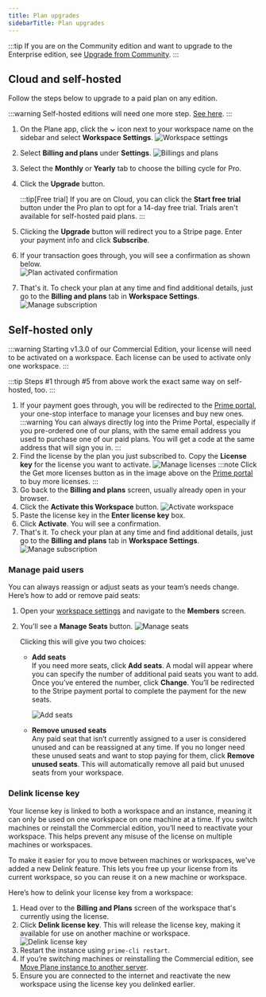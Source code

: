 ```yaml
---
title: Plan upgrades
sidebarTitle: Plan upgrades
---
```


:::tip
If you are on the Community edition and want to upgrade to the Enterprise edition, see [Upgrade from Community](https://developers.plane.so/self-hosting/upgrade-from-community).
:::

## Cloud and self-hosted

Follow the steps below to upgrade to a paid plan on any edition.

:::warning
Self-hosted editions will need one more step. [See here](#self-hosted-only).
:::

1. On the Plane app, click the **⌄** icon next to your workspace name on the sidebar and select **Workspace Settings**.
   ![Workspace settings](https://media.docs.plane.so/workspaces/workspace-settings.webp#center)
2. Select **Billing and plans** under **Settings**.
   ![Billings and plans](https://media.docs.plane.so/activate-license/billing-and-plans-cloud.webp#center)
3. Select the **Monthly** or **Yearly** tab to choose the billing cycle for Pro.
4. Click the **Upgrade** button. 

    :::tip[Free trial] 
    If you are on Cloud, you can click the **Start free trial** button under the Pro plan to opt for a 14-day free trial. Trials aren't available for self-hosted paid plans.
    :::
5. Clicking the **Upgrade** button will redirect you to a Stripe page. Enter your payment info and click **Subscribe**.
6. If your transaction goes through, you will see a confirmation as shown below.  
   ![Plan activated confirmation](https://media.docs.plane.so/activate-license/activate-pro-license.webp#center)
7. That's it. To check your plan at any time and find additional details, just go to the **Billing and plans** tab in **Workspace Settings**.
    ![Manage subscription](https://media.docs.plane.so/activate-license/pro-activated-cloud.webp#center)

## Self-hosted only
   :::warning
   Starting v1.3.0 of our Commercial Edition, your license will need to be activated on a workspace. Each license can be used to activate only one workspace.
   :::
   
   :::tip
   Steps #1 through #5 from above work the exact same way on self-hosted, too. 
   :::

   1. If your payment goes through, you will be redirected to the [Prime portal](https://prime.plane.so/licenses), your one-stop interface to manage your licenses and buy new ones. 
      :::warning
      You can always directly log into the Prime Portal, especially if you pre-ordered one of our plans, with the same email address you used to purchase one of our paid plans. You will get a code at the same address that will sign you in.
      :::
   2. Find the license by the plan you just subscribed to. Copy the **License key** for the license you want to activate. 
      ![Manage licenses](https://media.docs.plane.so/activate-license/copy-license-key.webp#center)
      :::note
      Click the Get more licenses button as in the image above on the [Prime portal](https://prime.plane.so/licenses/plans) to buy more licenses.
      :::
   3. Go back to the **Billing and plans** screen, usually already open in your browser.
   4. Click the **Activate this Workspace** button.
      ![Activate workspace](https://media.docs.plane.so/activate-license/enter-license-key-selfhosted.webp#center)
   5. Paste the license key in the **Enter license key** box.
   5. Click **Activate**. You will see a confirmation. 
   6. That's it. To check your plan at any time and find additional details, just go to the **Billing and plans** tab in **Workspace Settings**.
    ![Manage subscription](https://media.docs.plane.so/activate-license/pro-activated-cloud.webp#center)

### Manage paid users

   You can always reassign or adjust seats as your team’s needs change. Here’s how to add or remove paid seats:
   1. Open your [workspace settings](/core-concepts/workspaces/overview#workspace-settings) and navigate to the **Members** screen.
   2. You’ll see a **Manage Seats** button. 
         ![Manage seats](https://media.docs.plane.so/activate-license/manage-seats.webp#center)
   
      Clicking this will give you two choices:
      - **Add seats**  
      If you need more seats, click **Add seats**. A modal will appear where you can specify the number of additional paid seats you want to add. Once you’ve entered the number, click **Change**. You’ll be redirected to the Stripe payment portal to complete the payment for the new seats.

         ![Add seats](https://media.docs.plane.so/activate-license/add-paid-seats.webp#center)

      - **Remove unused seats**  
      Any paid seat that isn’t currently assigned to a user is considered unused and can be reassigned at any time. If you no longer need these unused seats and want to stop paying for them, click **Remove unused seats**. This will automatically remove all paid but unused seats from your workspace.

### Delink license key
Your license key is linked to both a workspace and an instance, meaning it can only be used on one workspace on one machine at a time. If you switch machines or reinstall the Commercial edition, you’ll need to reactivate your workspace. This helps prevent any misuse of the license on multiple machines or workspaces.

To make it easier for you to move between machines or workspaces, we've added a new Delink feature. This lets you free up your license from its current workspace, so you can reuse it on a new machine or workspace.

Here’s how to delink your license key from a workspace:

1. Head over to the **Billing and Plans** screen of the workspace that's currently using the license.
2. Click **Delink license key**. This will release the license key, making it available for use on another machine or workspace.
   ![Delink license key](https://media.docs.plane.so/activate-license/delink-license-key.webp#center)
3. Restart the instance using `prime-cli restart`.   
4. If you’re switching machines or reinstalling the Commercial edition, see [Move Plane instance to another server](https://developers.plane.so/self-hosting/manage/migrate-plane).
5. Ensure you are connected to the internet and reactivate the new workspace using the license key you delinked earlier.